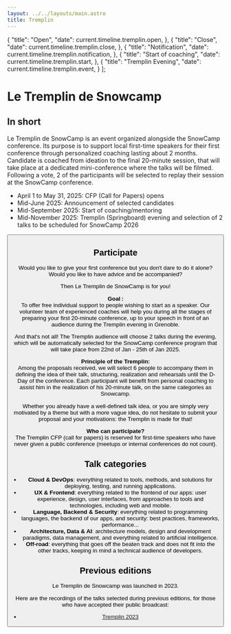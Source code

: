 ```yaml
---
layout: ../../layouts/main.astro
title: Tremplin
---
```

  {
    "title": "Open",
    "date": current.timeline.tremplin.open,
  },
  {
    "title": "Close",
    "date": current.timeline.tremplin.close,
  },
  {
    "title": "Notification",
    "date": current.timeline.tremplin.notification,
  },
  {
    "title": "Start of coaching",
    "date": current.timeline.tremplin.start,
  },
  {
    "title": "Tremplin Evening",
    "date": current.timeline.tremplin.event,
  }
];

# Le Tremplin de Snowcamp

## In short

Le Tremplin de SnowCamp is an event organized alongside the SnowCamp conference.
Its purpose is to support local first-time speakers for their first conference through personalized coaching lasting about 2 months.
Candidate is coached from ideation to the final 20-minute session, that will take place at a dedicated mini-conference where the talks will be filmed.
Following a vote, 2 of the participants will be selected to replay their session at the SnowCamp conference.

- April 1 to May 31, 2025: CFP (Call for Papers) opens
- Mid-June 2025: Announcement of selected candidates
- Mid-September 2025: Start of coaching/mentoring
- Mid-November 2025: Tremplin (Springboard) evening and selection of 2 talks to be scheduled for SnowCamp 2026

<Button href="https://conference-hall.io/tremplin-de-snowcamp-2025" title="Participate"/>

## Participate

Would you like to give your first conference but you don't dare to do it alone?
Would you like to have advice and be accompanied?

Then Le Tremplin de SnowCamp is for you!

**Goal :**<br/>
To offer free individual support to people wishing to start as a speaker.
Our volunteer team of experienced coaches will help you during all the stages of preparing your first 20-minute conference, up to your speech in front of an audience during the Tremplin evening in Grenoble.

And that's not all!
The Tremplin audience will choose 2 talks during the evening, which will be automatically selected for the SnowCamp conference program that will take place from 22nd of Jan - 25th of Jan 2025.

**Principle of the Tremplin:**<br/>
Among the proposals received, we will select 6 people to accompany them in defining the idea of their talk, structuring, realization and rehearsals until the D-Day of the conference.
Each participant will benefit from personal coaching to assist him in the realization of his 20-minute talk, on the same categories as Snowcamp.

Whether you already have a well-defined talk idea, or you are simply very motivated by a theme but with a more vague idea, do not hesitate to submit your proposal and your motivations: the Tremplin is made for that!

**Who can participate?**<br/>
The Tremplin CFP (call for papers) is reserved for first-time speakers who have never given a public conference (meetups or internal conferences do not count).

## Talk categories

- **Cloud & DevOps**: everything related to tools, methods, and solutions for deploying, testing, and running applications.
- **UX & Frontend**: everything related to the frontend of our apps: user experience, design, user interfaces, from approaches to tools and technologies, including web and mobile.
- **Language, Backend & Security**: everything related to programming languages, the backend of our apps, and security: best practices, frameworks, performance...
- **Architecture, Data & AI**: architecture models, design and development paradigms, data management, and everything related to artificial intelligence.
- **Off-road**: everything that goes off the beaten track and does not fit into the other tracks, keeping in mind a technical audience of developers.

## Previous editions

Le Tremplin de Snowcamp was launched in 2023.


<div>
  <Polaroid img="img/tremplin/tremplin_2023.jpg" title="Participants and coaches of the 2023 edition" side="right"/>

  Here are the recordings of the talks selected during previous editions, for those who have accepted their public broadcast:

  - [Tremplin 2023](https://www.youtube.com/playlist?list=PLIYXcdwc2smE6928CjtzrqCI-sqNZBNDy)
</div>
